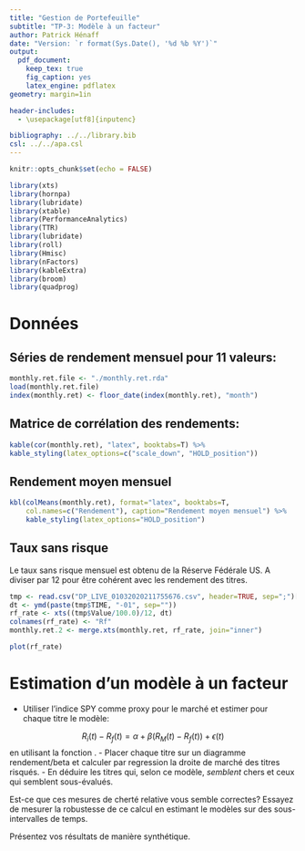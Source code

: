 ```yaml
---
title: "Gestion de Portefeuille"
subtitle: "TP-3: Modèle à un facteur"
author: Patrick Hénaff
date: "Version: `r format(Sys.Date(), '%d %b %Y')`"
output:
  pdf_document:
    keep_tex: true
    fig_caption: yes
    latex_engine: pdflatex
geometry: margin=1in

header-includes:
  - \usepackage[utf8]{inputenc}

bibliography: ../../library.bib
csl: ../../apa.csl
---
```


```r
knitr::opts_chunk$set(echo = FALSE)

```

```r
library(xts)
library(hornpa)
library(lubridate)
library(xtable)
library(PerformanceAnalytics)
library(TTR)
library(lubridate)
library(roll)
library(Hmisc)
library(nFactors)
library(kableExtra)
library(broom)
library(quadprog)
```

# Données

## Séries de rendement mensuel pour 11 valeurs:

```r
monthly.ret.file <- "./monthly.ret.rda"
load(monthly.ret.file)
index(monthly.ret) <- floor_date(index(monthly.ret), "month")
```

## Matrice de corrélation des rendements:

```r
kable(cor(monthly.ret), "latex", booktabs=T) %>%
kable_styling(latex_options=c("scale_down", "HOLD_position"))
```

## Rendement moyen mensuel

```r
kbl(colMeans(monthly.ret), format="latex", booktabs=T,
    col.names=c("Rendement"), caption="Rendement moyen mensuel") %>%
    kable_styling(latex_options="HOLD_position")
```


## Taux sans risque

Le taux sans risque mensuel est obtenu de la Réserve Fédérale US. A diviser par 12 pour être cohérent avec les rendement des titres.

```r
tmp <- read.csv("DP_LIVE_01032020211755676.csv", header=TRUE, sep=";")[, c("TIME", "Value")]
dt <- ymd(paste(tmp$TIME, "-01", sep=""))
rf_rate <- xts((tmp$Value/100.0)/12, dt)
colnames(rf_rate) <- "Rf"
monthly.ret.2 <- merge.xts(monthly.ret, rf_rate, join="inner")
```
```r
plot(rf_rate)
```

# Estimation d'un modèle à un facteur

- Utiliser l'indice SPY comme proxy pour le marché et estimer pour chaque titre le modèle:

$$
R_i(t) - R_f(t) = \alpha + \beta (R_M(t) - R_f(t)) + \epsilon(t)
$$
en utilisant la fonction \texttt{lm}.
- Placer chaque titre sur un diagramme rendement/beta et calculer par regression la droite de marché des titres risqués.
- En déduire les titres qui, selon ce modèle, *semblent* chers et ceux qui semblent sous-évalués.

Est-ce que ces mesures de cherté relative vous semble correctes? Essayez de mesurer la robustesse de ce calcul en estimant le modèles sur des sous-intervalles de temps.

Présentez vos résultats de manière synthétique.

